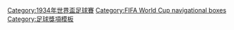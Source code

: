 {{Navbox
|name  = 1934年世界盃最佳陣容
|title = [[1934年世界盃]][[世界盃最佳陣容|最佳陣容]]
|listclass = hlist
|titlestyle = background:gold;
|groupstyle = background:91A3B0;

|group1 = [[守門員 (足球)|門將]]
|list1  = 
* [[里卡多·薩莫拉]]

|group2 = [[後衛 (足球)|後衛]]
|list2  = 
* [[哈辛托·金科塞斯]]
* [[埃拉爾多·蒙澤戈利奧]]

|group3 = [[中場 (足球)|中場]]
|list3  = 
* [[路易斯·蒙蒂]]
* [[阿蒂利奧·費拉里斯]]
* [[萊昂納多·西勞倫]]

|group4 = [[前鋒 (足球)|前鋒]]
|list4  = 
* [[朱塞佩·梅阿查]]
* [[雷蒙多.奧爾西]]
* [[恩里克·瓜伊塔]]
* [[馬蒂亞斯·辛德拉爾]]
* [[奧爾德里希·内耶德里]]
}}<noinclude>
[[Category:1934年世界盃足球賽]]
[[Category:FIFA World Cup navigational boxes]]
[[Category:足球獎項模板]]
</noinclude>